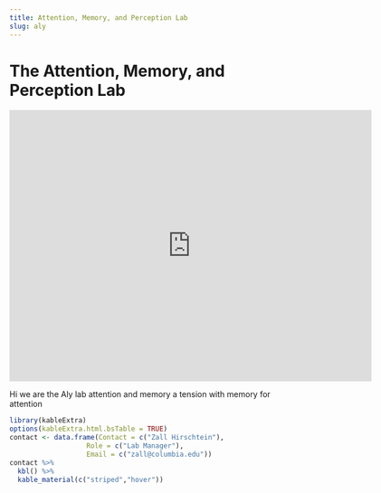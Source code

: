 ```yaml
---
title: Attention, Memory, and Perception Lab
slug: aly
---
```


# The Attention, Memory, and Perception Lab

<div class="embed-container">
  <iframe
      width="640"
      height="480"
      src="https://drive.google.com/file/d/1HqhDKIyfnSQrsY55wkXSjhkggcu77YbK/preview"
      frameborder="0"
      allowfullscreen="">
  </iframe>
</div>


Hi we are the Aly lab attention and memory a tension with memory for attention

```r
library(kableExtra)
options(kableExtra.html.bsTable = TRUE)
contact <- data.frame(Contact = c("Zall Hirschtein"),
                   Role = c("Lab Manager"),
                   Email = c("zall@columbia.edu"))
contact %>%
  kbl() %>%
  kable_material(c("striped","hover"))
                   
                   
```